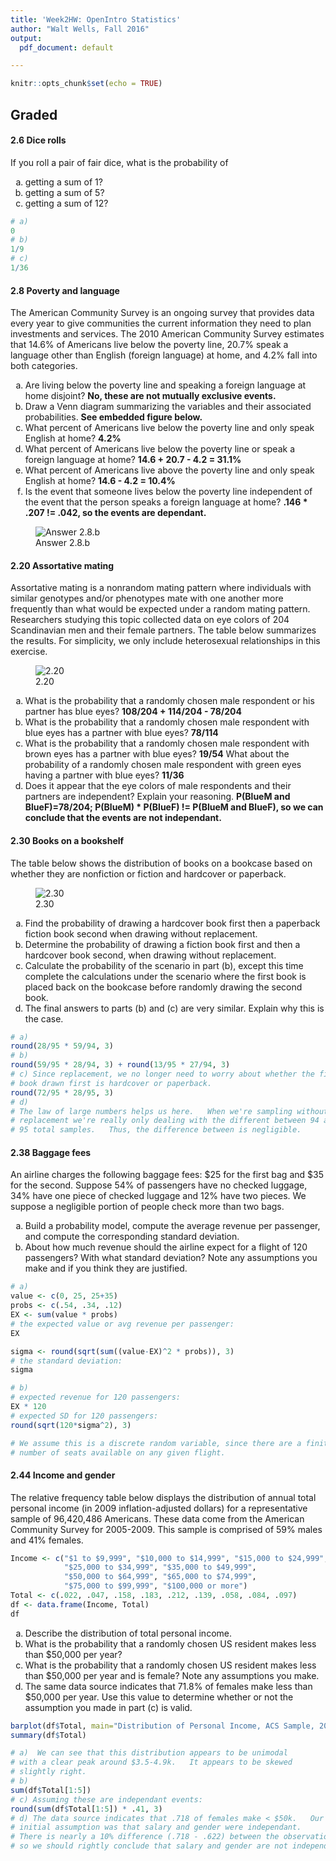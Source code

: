 ```yaml
---
title: 'Week2HW: OpenIntro Statistics'
author: "Walt Wells, Fall 2016"
output:
  pdf_document: default

---
```


```r
knitr::opts_chunk$set(echo = TRUE)
```

## Graded
#### 2.6 Dice rolls 
If you roll a pair of fair dice, what is the probability of

(a) getting a sum of 1?
(b) getting a sum of 5?
(c) getting a sum of 12?

```r
# a) 
0
# b) 
1/9
# c) 
1/36
```

#### 2.8 Poverty and language
The American Community Survey is an ongoing survey that provides data every year to give communities the current information they need to plan investments and services. The 2010 American Community Survey estimates that 14.6% of Americans live below the poverty line, 20.7% speak a language other than English (foreign language) at home, and 4.2% fall into both categories.

(a) Are living below the poverty line and speaking a foreign language at home disjoint? __No, these are not mutually exclusive events.__
(b) Draw a Venn diagram summarizing the variables and their associated probabilities.  __See embedded figure below.__
(c) What percent of Americans live below the poverty line and only speak English at home? __4.2%__
(d) What percent of Americans live below the poverty line or speak a foreign language at home? __14.6 + 20.7 - 4.2 = 31.1%__
(e) What percent of Americans live above the poverty line and only speak English at home?  __14.6 - 4.2 = 10.4%__
(f) Is the event that someone lives below the poverty line independent of the event that the person speaks a foreign language at home? __.146 * .207 != .042, so the events are dependant.__

![Answer 2.8.b](2.8.png)


#### 2.20  Assortative mating
Assortative mating is a nonrandom mating pattern where individuals with similar genotypes and/or phenotypes mate with one another more frequently than what would be expected under a random mating pattern. Researchers studying this topic collected data on eye colors of 204 Scandinavian men and their female partners. The table below summarizes the results. For simplicity, we only include heterosexual relationships in this exercise. 

![2.20](2.20.png)

(a) What is the probability that a randomly chosen male respondent or his partner has blue eyes? __108/204 + 114/204 - 78/204__
(b) What is the probability that a randomly chosen male respondent with blue eyes has a partner with blue eyes? __78/114__
(c) What is the probability that a randomly chosen male respondent with brown eyes has a partner with blue eyes? __19/54__ What about the probability of a randomly chosen male respondent with green eyes having a partner with blue eyes? __11/36__
(d) Does it appear that the eye colors of male respondents and their partners are independent? Explain your reasoning. __P(BlueM and BlueF)=78/204; P(BlueM) * P(BlueF) != P(BlueM and BlueF), so we can conclude that the events are not independant.__

#### 2.30 Books on a bookshelf
The table below shows the distribution of books on a bookcase based on whether they are nonfiction or fiction and hardcover or paperback.

![2.30](2.30.png)

(a) Find the probability of drawing a hardcover book first then a paperback fiction book second when drawing without replacement. 
(b) Determine the probability of drawing a fiction book first and then a hardcover book second, when drawing without replacement.
(c) Calculate the probability of the scenario in part (b), except this time complete the calculations under the scenario where the first book is placed back on the bookcase before randomly drawing the second book.
(d) The final answers to parts (b) and (c) are very similar. Explain why this is the case.

```r
# a)
round(28/95 * 59/94, 3)
# b)
round(59/95 * 28/94, 3) + round(13/95 * 27/94, 3)
# c) Since replacement, we no longer need to worry about whether the fiction
# book drawn first is hardcover or paperback. 
round(72/95 * 28/95, 3)
# d)
# The law of large numbers helps us here.   When we're sampling without
# replacement we're really only dealing with the different between 94 and 
# 95 total samples.   Thus, the difference between is negligible.  
```

#### 2.38 Baggage fees
An airline charges the following baggage fees: $25 for the first bag and $35 for the second. Suppose 54% of passengers have no checked luggage, 34% have one piece of checked luggage and 12% have two pieces. We suppose a negligible portion of people check more than two bags.

(a) Build a probability model, compute the average revenue per passenger, and compute the corresponding standard deviation.
(b) About how much revenue should the airline expect for a flight of 120 passengers? With what standard deviation? Note any assumptions you make and if you think they are justified.

```r
# a) 
value <- c(0, 25, 25+35)
probs <- c(.54, .34, .12)
EX <- sum(value * probs)
# the expected value or avg revenue per passenger: 
EX

sigma <- round(sqrt(sum((value-EX)^2 * probs)), 3)
# the standard deviation: 
sigma

# b)
# expected revenue for 120 passengers: 
EX * 120
# expected SD for 120 passengers:
round(sqrt(120*sigma^2), 3)

# We assume this is a discrete random variable, since there are a finite 
# number of seats available on any given flight.   
```

#### 2.44 Income and gender
The relative frequency table below displays the distribution of annual total personal income (in 2009 inflation-adjusted dollars) for a representative sample of 96,420,486 Americans. These data come from the American Community Survey for 2005-2009. This sample is comprised of 59% males and 41% females.

```r
Income <- c("$1 to $9,999", "$10,000 to $14,999", "$15,000 to $24,999",
            "$25,000 to $34,999", "$35,000 to $49,999", 
            "$50,000 to $64,999", "$65,000 to $74,999",
            "$75,000 to $99,999", "$100,000 or more")
Total <- c(.022, .047, .158, .183, .212, .139, .058, .084, .097)
df <- data.frame(Income, Total)
df
```

(a) Describe the distribution of total personal income.
(b) What is the probability that a randomly chosen US resident makes less than $50,000 per year?
(c) What is the probability that a randomly chosen US resident makes less than $50,000 per year and is female? Note any assumptions you make.
(d) The same data source indicates that 71.8% of females make less than $50,000 per year. Use this value to determine whether or not the assumption you made in part (c) is valid.

```r
barplot(df$Total, main="Distribution of Personal Income, ACS Sample, 2005-2009")
summary(df$Total)

# a)  We can see that this distribution appears to be unimodal 
# with a clear peak around $3.5-4.9k.   It appears to be skewed 
# slightly right. 
# b)  
sum(df$Total[1:5])
# c) Assuming these are independant events:  
round(sum(df$Total[1:5]) * .41, 3)
# d) The data source indicates that .718 of females make < $50k.   Our 
# initial assumption was that salary and gender were independant. 
# There is nearly a 10% difference (.718 - .622) between the observations, 
# so we should rightly conclude that salary and gender are not independant. 
```


